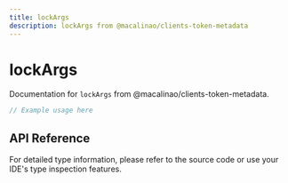 ```yaml
---
title: lockArgs
description: lockArgs from @macalinao/clients-token-metadata
---
```


# lockArgs

Documentation for `lockArgs` from @macalinao/clients-token-metadata.

```typescript
// Example usage here
```

## API Reference

For detailed type information, please refer to the source code or use your IDE's type inspection features.
